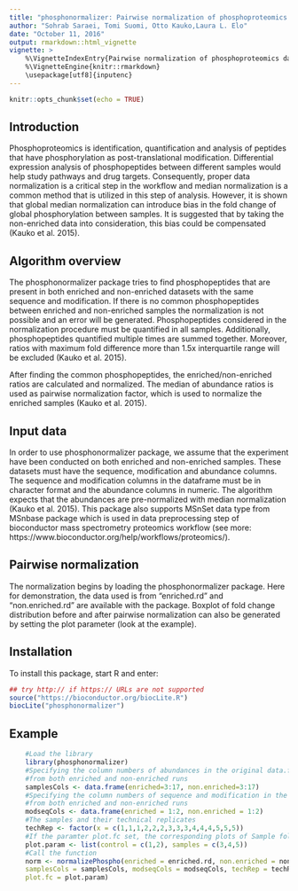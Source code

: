 ---
title: "phosphonormalizer: Pairwise normalization of phosphoproteomics data"
author: "Sohrab Saraei, Tomi Suomi, Otto Kauko,Laura L. Elo"
date: "October 11, 2016"
output: rmarkdown::html_vignette
vignette: >
    %\VignetteIndexEntry{Pairwise normalization of phosphoproteomics data}
    %\VignetteEngine{knitr::rmarkdown}
    \usepackage[utf8]{inputenc}
---
```{r setup, include=FALSE}
knitr::opts_chunk$set(echo = TRUE)
```

## Introduction

Phosphoproteomics is identification, quantification and analysis of peptides that have phosphorylation as post-translational modification. Differential expression analysis of phosphopeptides between different samples would help study pathways and drug targets. Consequently, proper data normalization is a critical step in the workflow and median normalization is a common method that is utilized in this step of analysis. However, it is shown that global median normalization can introduce bias in the fold change of global phosphorylation between samples. It is suggested that by taking the non-enriched data into consideration, this bias could be compensated (Kauko et al. 2015).

## Algorithm overview

The phosphonormalizer package tries to find phosphopeptides that are present in both enriched and non-enriched datasets with the same sequence and modification. If there is no common phosphopeptides between enriched and non-enriched samples the normalization is not possible and an error will be generated. Phosphopeptides considered in the normalization procedure must be quantified in all samples. Additionally, phosphopeptides quantified multiple times are summed together. Moreover, ratios with maximum fold difference more than 1.5x interquartile range will be excluded (Kauko et al. 2015). 

After finding the common phosphopeptides, the enriched/non-enriched ratios are calculated and normalized. The median of abundance ratios is used as pairwise normalization factor, which is used to normalize the enriched samples (Kauko et al. 2015).

## Input data

In order to use phosphonormalizer package, we assume that the experiment have been conducted on both enriched and non-enriched samples. These datasets must have the sequence, modification and abundance columns. The sequence and modification columns in the dataframe must be in character format and the abundance columns in numeric. The algorithm expects that the abundances are pre-normalized with median normalization (Kauko et al. 2015). This package also supports MSnSet data type from MSnbase package which is used in data preprocessing 
step of bioconductor mass spectrometry proteomics workflow (see more: https://www.bioconductor.org/help/workflows/proteomics/).


## Pairwise normalization

The normalization begins by loading the phosphonormalizer package. Here for demonstration, the data used is from "enriched.rd" and "non.enriched.rd" are available with the package. Boxplot of fold change distribution before and after pairwise normalization can also be generated by setting the plot parameter (look at the example).

## Installation

To install this package, start R and enter:
```{r eval=FALSE}
## try http:// if https:// URLs are not supported
source("https://bioconductor.org/biocLite.R")
biocLite("phosphonormalizer")
```

## Example

```{r eval=TRUE, fig.height = 4, fig.width = 6, fig.align = "center"}
    #Load the library
    library(phosphonormalizer)
    #Specifying the column numbers of abundances in the original data.frame, 
    #from both enriched and non-enriched runs
    samplesCols <- data.frame(enriched=3:17, non.enriched=3:17)
    #Specifying the column numbers of sequence and modification in the original data.frame, 
    #from both enriched and non-enriched runs
    modseqCols <- data.frame(enriched = 1:2, non.enriched = 1:2)
    #The samples and their technical replicates
    techRep <- factor(x = c(1,1,1,2,2,2,3,3,3,4,4,4,5,5,5))
    #If the paramter plot.fc set, the corresponding plots of Sample fold changes is produced
    plot.param <- list(control = c(1,2), samples = c(3,4,5))
    #Call the function
	norm <- normalizePhospho(enriched = enriched.rd, non.enriched = non.enriched.rd, 
	samplesCols = samplesCols, modseqCols = modseqCols, techRep = techRep, 
	plot.fc = plot.param)
```
